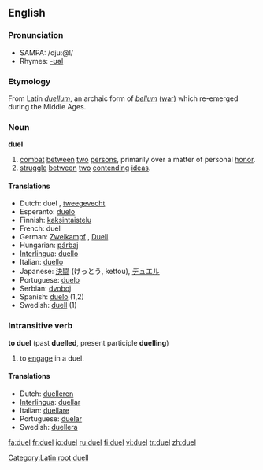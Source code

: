 ==English==

===Pronunciation===
*SAMPA: /dju:@l/
*Rhymes: [[Rhymes:English:-ʊəl|-ʊəl]]

===Etymology===
From Latin ''[[duellum]]'', an archaic form of ''[[bellum]]'' ([[war]]) which re-emerged during the Middle Ages.

===Noun===
'''duel'''

# [[combat]] [[between]] [[two]] [[person]]s, primarily over a matter of personal [[honor]].
# [[struggle]] [[between]] [[two]] [[contend]]ing [[idea]]s.

====Translations====
*Dutch: duel {{n}}, [[tweegevecht]] {{n}}
*Esperanto: [[duelo]]
*Finnish: [[kaksintaistelu]]
*French: duel {{m}}
*German: [[Zweikampf]] {{m}}, [[Duell]] {{n}}
*Hungarian: [[párbaj]]
*[[Interlingua]]: [[duello]]
*Italian: [[duello]] {{m}}
*Japanese: [[決闘]] (けっとう, kettou), [[デュエル]]
*Portuguese: [[duelo]] {{m}}
*Serbian: [[dvoboj]]
*Spanish: [[duelo]] {{m}} (1,2)
*Swedish: [[duell]] {{c}} (1)

===Intransitive verb===
{{rfc-trverb|Intransitive verb}}
'''to duel''' (past '''duelled''', present participle '''duelling''')

# to [[engage]] in a duel.

====Translations====
*Dutch: [[duelleren]]
*[[Interlingua]]: [[duellar]]
*Italian: [[duellare]]
*Portuguese: [[duelar]]
*Swedish: [[duellera]]

[[Category:Latin root duell]]

[[fa:duel]]
[[fr:duel]]
[[io:duel]]
[[ru:duel]]
[[fi:duel]]
[[vi:duel]]
[[tr:duel]]
[[zh:duel]]